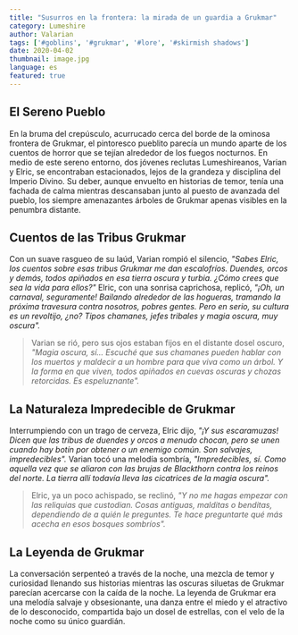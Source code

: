 ```yaml
---
title: "Susurros en la frontera: la mirada de un guardia a Grukmar"
category: Lumeshire
author: Valarian
tags: ['#goblins', '#grukmar', '#lore', '#skirmish shadows']
date: 2020-04-02
thumbnail: image.jpg
language: es
featured: true
---
```


## El Sereno Pueblo

En la bruma del crepúsculo, acurrucado cerca del borde de la ominosa frontera de Grukmar, el pintoresco pueblito parecía un mundo aparte de los cuentos de horror que se tejían alrededor de los fuegos nocturnos. En medio de este sereno entorno, dos jóvenes reclutas Lumeshireanos, Varian y Elric, se encontraban estacionados, lejos de la grandeza y disciplina del Imperio Divino. Su deber, aunque envuelto en historias de temor, tenía una fachada de calma mientras descansaban junto al puesto de avanzada del pueblo, los siempre amenazantes árboles de Grukmar apenas visibles en la penumbra distante.

## Cuentos de las Tribus Grukmar

Con un suave rasgueo de su laúd, Varian rompió el silencio, *"Sabes Elric, los cuentos sobre esas tribus Grukmar me dan escalofríos. Duendes, orcos y demás, todos apiñados en esa tierra oscura y turbia. ¿Cómo crees que sea la vida para ellos?"* Elric, con una sonrisa caprichosa, replicó, *"¡Oh, un carnaval, seguramente! Bailando alrededor de las hogueras, tramando la próxima travesura contra nosotros, pobres gentes. Pero en serio, su cultura es un revoltijo, ¿no? Tipos chamanes, jefes tribales y magia oscura, muy oscura".*

> Varian se rió, pero sus ojos estaban fijos en el distante dosel oscuro, *"Magia oscura, sí... Escuché que sus chamanes pueden hablar con los muertos y maldecir a un hombre para que viva como un árbol. Y la forma en que viven, todos apiñados en cuevas oscuras y chozas retorcidas. Es espeluznante".*

## La Naturaleza Impredecible de Grukmar

Interrumpiendo con un trago de cerveza, Elric dijo, *"¡Y sus escaramuzas! Dicen que las tribus de duendes y orcos a menudo chocan, pero se unen cuando hay botín por obtener o un enemigo común. Son salvajes, impredecibles".* Varian tocó una melodía sombría, *"Impredecibles, sí. Como aquella vez que se aliaron con las brujas de Blackthorn contra los reinos del norte. La tierra allí todavía lleva las cicatrices de la magia oscura".*

> Elric, ya un poco achispado, se reclinó, *"Y no me hagas empezar con las reliquias que custodian. Cosas antiguas, malditas o benditas, dependiendo de a quién le preguntes. Te hace preguntarte qué más acecha en esos bosques sombríos".*

## La Leyenda de Grukmar

La conversación serpenteó a través de la noche, una mezcla de temor y curiosidad llenando sus historias mientras las oscuras siluetas de Grukmar parecían acercarse con la caída de la noche. La leyenda de Grukmar era una melodía salvaje y obsesionante, una danza entre el miedo y el atractivo de lo desconocido, compartida bajo un dosel de estrellas, con el velo de la noche como su único guardián.